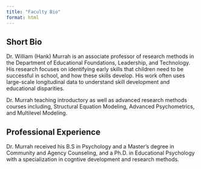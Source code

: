 ```yaml
---
title: "Faculty Bio"
format: html
---
```


## Short Bio

Dr. William (Hank) Murrah is an associate professor of research methods in the Department of Educational Foundations, Leadership, and Technology. His research focuses on identifying early skills that children need to be successful in school, and how these skills develop. His work often uses large-scale longitudinal data to understand skill development and educational disparities.

Dr. Murrah teaching introductory as well as advanced research methods courses including, Structural Equation Modeling, Advanced Psychometrics, and Multilevel Modeling.

## Professional Experience

Dr. Murrah received his B.S in Psychology and a Master's degree in Community and Agency Counseling, and a Ph.D. in Educational Psychology with a specialization in cogntive development and research methods.

